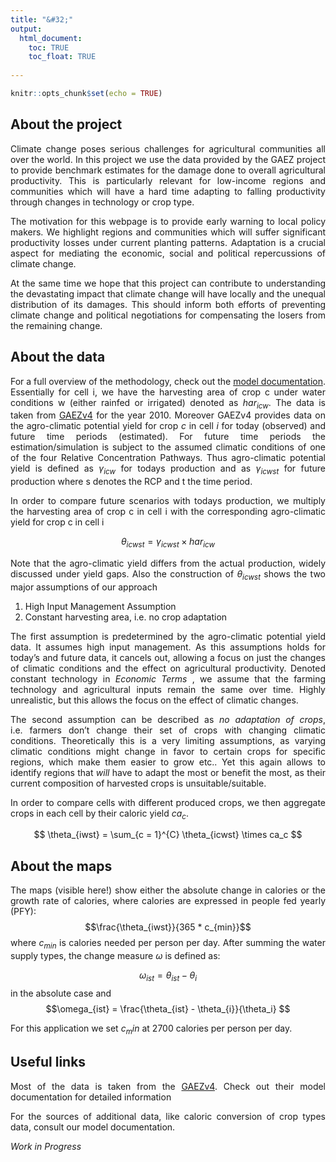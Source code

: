 ```yaml
---
title: "&#32;"
output: 
  html_document:
    toc: TRUE
    toc_float: TRUE
  
---
```


<style>
body {
text-align: justify}
</style>



```r
knitr::opts_chunk$set(echo = TRUE)
```


## About the project

Climate change poses serious challenges for agricultural communities all over the world. In this project we use the data provided by the GAEZ project to provide benchmark estimates for the damage done to overall agricultural productivity. This is particularly relevant for low-income regions and communities which will have a hard time adapting to falling productivity through changes in technology or crop type.


The motivation for this webpage is to provide early warning to local policy makers. We highlight regions and communities which will suffer significant productivity losses under current planting patterns. Adaptation is a crucial aspect for mediating the economic, social and political repercussions of climate change.


At the same time we hope that this project can contribute to understanding the devastating impact that climate change will have locally and the unequal distribution of its damages. This should inform both efforts of preventing climate change and political negotiations for compensating the losers from the remaining change.



## About the data

For a full overview of the methodology, check out the [model documentation](downloads.html). 
Essentially for cell i, we have the harvesting area of crop c under water conditions w (either rainfed or irrigated) denoted as $har_{icw}$. The data is taken from [GAEZv4](https://gaez.fao.org/) for the year 2010. 
Moreover GAEZv4 provides data on the agro-climatic potential yield for crop *c* in cell *i* for today (observed) and future time periods (estimated). 
For future time periods the estimation/simulation is subject to the assumed climatic conditions of one of the four Relative Concentration Pathways. Thus agro-climatic potential yield is defined as $\gamma_{icw}$ for todays production and as $\gamma_{icwst}$ for future production where s denotes the RCP and t the time period. 

In order to compare future scenarios with todays production, we multiply the harvesting area of crop c in cell i with the corresponding agro-climatic yield for crop c in cell i

$$ \theta_{icwst} = \gamma_{icwst} \times har_{icw} $$

Note that the agro-climatic yield differs from the actual production, widely discussed under yield gaps. 
Also the construction of $\theta_{icwst}$ shows the two major assumptions of our approach

1. High Input Management Assumption
2. Constant harvesting area, i.e. no crop adaptation


The first assumption is predetermined by the agro-climatic potential yield data. It assumes high input management. As this assumptions holds for today's and future data, it cancels out, allowing a focus on just the changes of climatic conditions and the effect on agricultural productivity. Denoted constant technology in _Economic Terms_ , we assume that the farming technology and agricultural inputs remain the same over time. Highly unrealistic, but this allows the focus on the effect of climatic changes.

The second assumption can be described as _no adaptation of crops_, i.e. farmers don't change their set of crops with changing climatic conditions. 
Theoretically this is a very limiting assumptions, as varying climatic conditions might change in favor to certain crops for specific regions, which make them easier to grow etc.. Yet this again allows to identify regions that _will_ have to adapt the most or benefit the most, as their current composition of harvested crops is unsuitable/suitable. 



In order to compare cells with different produced crops, we then aggregate crops in each cell by their caloric yield $ca_c$. 

$$ \theta_{iwst} = \sum_{c = 1}^{C} \theta_{icwst} \times ca_c $$

## About the maps

The maps (visible here!) show either the absolute change in calories or the growth rate of calories, where calories are expressed in people fed yearly (PFY):
$$\frac{\theta_{iwst}}{365 * c_{min}}$$
where $c_{min}$ is calories needed per person per day. After summing the water supply types, the change measure $\omega$ is defined as:


$$\omega_{ist} = \theta_{ist} - \theta_{i} $$
in the absolute case and 
$$\omega_{ist} = \frac{\theta_{ist} - \theta_{i}}{\theta_i} $$

For this application we set $c_min$ at 2700 calories per person per day. 



## Useful links

Most of the data is taken from the [GAEZv4](https://gaez.fao.org/). Check out their model documentation for detailed information

For the sources of additional data, like caloric conversion of crop types data, consult our model documentation.

*Work in Progress*

